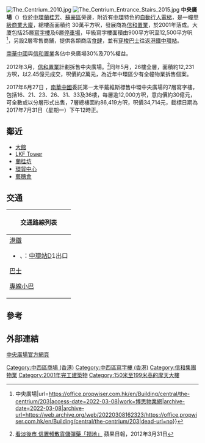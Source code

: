 [[File:The_Centrium_2010.jpg|thumb]]
[[File:The_Centrium_Entrance_Stairs_2015.jpg|thumb]]
'''中央廣場'''（{{lang-en|The Centrium}}）位於[[中環|中環]][[蘭桂芳|蘭桂芳]]、[[中環蘇豪區|蘇豪區]]旁邊，附近有[[中環|中環]]特色的[[自動行人電梯|自動行人電梯]]，是一幢[[甲級寫字樓|甲級商業大廈]]，總樓面面積约 30萬平方呎，發展商為[[信和置業|信和置業]]，於2001年落成。大廈包括25層[[寫字樓|寫字樓]]及6層[[停車場|停車場]]，甲級寫字樓面積由900平方呎至12,500平方呎<ref>{{Cite web|title=The Centrium {{!}} 中央廣場|url=https://office.propwiser.com.hk/en/Building/central/the-centrium/203|access-date=2022-03-08|work=博思物業網|archive-date=2022-03-08|archive-url=https://web.archive.org/web/20220308162323/https://office.propwiser.com.hk/en/Building/central/the-centrium/203|dead-url=no}}</ref>，另設2層零售商舖，提供各類商店[[食肆|食肆]]，並有[[穿梭巴士|穿梭巴士]]往返[[港鐵|港鐵]][[中環站|中環站]]。

[[南華中國|南華中國]]與[[信和置業|信和置業]]各佔中央廣場30%及70%權益。

2012年3月，[[信和置業|信和置業]]計劃拆售中央廣場。<ref>[http://hk.apple.nextmedia.com/financeestate/art/20120331/16207908 看淡後市 信置頻散貨儲彈藥「撈地」] {{Wayback|url=http://hk.apple.nextmedia.com/financeestate/art/20120331/16207908 |date=20150605225736 }} 蘋果日報，2012年3月31日</ref>同年5月，26樓全層，面積約12,231方呎，以2.45億元成交，呎價約2萬元，為近年中環區少有全幢物業拆售個案。

2017年6月27日 ，[[南華中國|南華中國]]委託第一太平戴維斯標售中環中央廣場的7層寫字樓，包括16、21、23、26、31、33及36樓，每層逾12,000方呎，意向價約30億元，可全數或以分層形式出售，7層總樓面約86,419方呎，呎價34,714元，截標日期為2017年7月31日（星期一）下午12時正。

== 鄰近 ==
* [[大館|大館]]
* [[LKF_Tower|LKF Tower]]
* [[蘭桂坊|蘭桂坊]]
* [[環貿中心|環貿中心]]
* [[藝穗會|藝穗會]]

== 交通 ==
{| class="mw-collapsible mw-collapsed wikitable" style="background:white; margin: 0 auto; width: auto;" 
! 交通路線列表
|-
|
;[[港鐵|港鐵]]
*{{港鐵路線標誌|TWL}}、{{港鐵路線標誌|ISL}}：[[中環站|中環站]]D1出口
;[[香港巴士|巴士]]
{{港島巴士簡單列表|12|12M|13|23|40|40M}}
; [[香港小巴|專線小巴]]
{{港島專線小巴簡單列表|10|22|55}}
|}

== 參考 ==
{{reflist}}

== 外部連結 ==
{{commonscat|The Centrium, Hong Kong}}

[https://web.archive.org/web/20090313043022/http://www.sino-leasing.com/v4/office_sect_tc.asp?id=13 中央廣場官方網頁]

{{信和置業}}
[[Category:中西區商場_(香港)|Category:中西區商場 (香港)]]
[[Category:中西區寫字樓_(香港)|Category:中西區寫字樓 (香港)]]
[[Category:信和集團物業|Category:信和集團物業]]
[[Category:2001年完工建築物|Category:2001年完工建築物]]
[[Category:150米至199米高的摩天大樓|Category:150米至199米高的摩天大樓]]